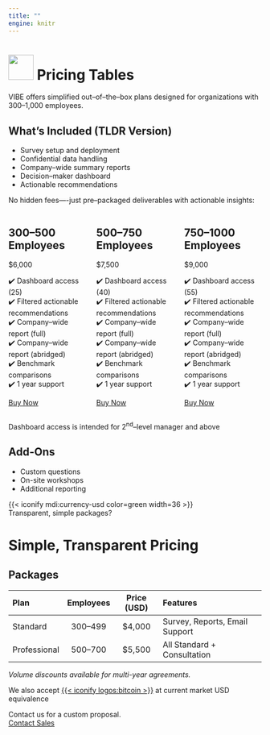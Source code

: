 ```yaml
---
title: ""
engine: knitr
---
```


# ![](img/logo.png){.absolute height="50"} Pricing Tables

[VIBE]{.vibe} offers simplified out--of--the--box plans designed for organizations with 300–1,000 employees.  

## What's Included (TLDR Version)

- Survey setup and deployment
- Confidential data handling
- Company--wide summary reports
- Decision--maker dashboard
- Actionable recommendations

No hidden fees—-just pre--packaged deliverables with actionable insights:

:::{.columns .pricing-columns}

::: {.column width="33%"}

## 300--500 Employees

$6,000

✔️ Dashboard access (25)  
✔️ Filtered actionable recommendations  
✔️ Company--wide report (full)  
✔️ Company--wide report (abridged)  
✔️ Benchmark comparisons  
✔️ 1 year support 

[[Buy Now]{.btn .btn-outline-primary}](contact.qmd)

:::

::: {.column width="33%"}

## 500--750 Employees

$7,500

✔️ Dashboard access (40)    
✔️ Filtered actionable recommendations  
✔️ Company--wide report (full)  
✔️ Company--wide report (abridged)  
✔️ Benchmark comparisons  
✔️ 1 year support  

[[Buy Now]{.btn .btn-outline-primary}](contact.qmd)

:::

::: {.column width="33%"}

## 750--1000 Employees

$9,000

✔️ Dashboard access (55)  
✔️ Filtered actionable recommendations  
✔️ Company--wide report (full)  
✔️ Company--wide report (abridged)  
✔️ Benchmark comparisons  
✔️ 1 year support  

[[Buy Now]{.btn .btn-outline-primary}](contact.qmd)

:::

:::

Dashboard access is intended for 2^nd^--level manager and above 

## Add-Ons

- Custom questions
- On-site workshops
- Additional reporting

{{< iconify mdi:currency-usd color=green width=36 >}}  
Transparent, simple packages?



# Simple, Transparent Pricing



## Packages

| Plan          | Employees   | Price (USD) | Features                      |
|:--------------|:-----------:|:-----------:|:------------------------------|
| Standard      | 300–499     | $4,000      | Survey, Reports, Email Support|
| Professional  | 500–700     | $5,500      | All Standard + Consultation   |

*Volume discounts available for multi-year agreements.*


We also accept [{{< iconify logos:bitcoin >}}](https://bitcoin.org/en/) at current market USD equivalence  

Contact us for a custom proposal.  
[Contact Sales](contact.qmd){.btn .btn-danger}

